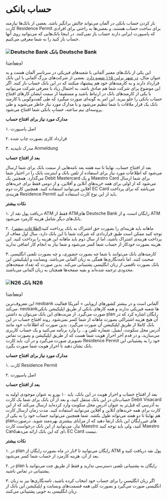 # حساب بانکی



باز کردن حساب بانکی در آلمان می‌تواند چالش برانگیز باشد. بعضی از بانک‌ها نیازمند کارت Residence Permit برای ساخت حساب هستند، و بعضی‌ها به راحتی برای افرادی که پاسپورت ایرانی دارند حساب باز نمی‌کنند. در اینجا بانک‌هایی که می‌توانید روی آنها حساب باز کنید را به شما معرفی می‌کنیم.



### ![Deutsche Bank](/icon_deutsche_bank.png) بانک Deutsche Bank



([وبسایت](https://www.db.com/index?language_id=1))



این یکی از بانک‌های معتبر آلمانی با شعبه‌های فیزیکی در سرتاسر آلمان هست و به عنوان مثال، [در شهر برلین ۱۱۵ شعبه دارد](https://banknoted.com/germany/branches/deutsche-bank-berlin). بعضی از شرکت‌های بزرگ آلمانی با این بانک قرارداد دارند و به کارمند‌های خود هم پیشنهاد میکنند که در این بانک حساب باز کنند. اگر این موضوع برای شرکت شما هم صادق باشد، به احتمال زیاد با معرفی شرکت می‌توانید با یکی از کارمندهای بانک در ارتباط باشید و مستقیما از سمت ایشان کارهای افتتاح حساب بانکی را جلو ببرید. این امر به گونه‌ای صورت میگیرد که طی گفت‌وگویی با کارمند بانک یک قرار ملاقات با شما تنظیم می‌شود و با مدارک مورد نیاز حاظر می‌شوید و طی پروسه‌ای نیم ساعته، حسابِ بانکی شما افتتاح می‌شود.



**مدارک مورد نیاز برای افتتاح حساب**



۱. اصل پاسپورت



۲. قرارداد کاری بصورت چاپ شده



۳. مدرک تاییدیه Anmeldung



**بعد از افتتاح حساب**



بعد از افتتاح حساب، نهایتا تا سه هفته بعد نامه‌هایی از سمت بانک برای شما ارسال می‌شود که اطلاعات مورد نیاز برای استفاده از تلفن بانک و اینترنت بانک را در اختیار شما می‌گذارد. همچنین یک Debit Mastercard و یک Maestro Card برای شما ارسال می‌شود که از اولی برای همه خرید‌های آنلاین و آفلاین، و از دومی فقط برای خریدهای آفلاین می‌توانید استفاده کنید. همچنین کارت دوم EC Card می‌باشد که برای پرداخت هزینه‌ی Residence Permit باید از این نوع کارت استفاده کنید.



**نکات بیشتر**



۱. دریافت پول نقد از ATM فقط از ATMهای Deutsche Bank رایگان است، و از ATM بانک‌های دیگر شامل هزینه کارمزد می‌شود.



۲. ماهانه باید هزینه‌ای را بصورت حق اشتراک به بانک پرداخت کنید([اطلاعات بیشتر](https://www.deutsche-bank.de/dam/deutschebank/de/shared/pdf/List-of-Prices-and-Services-Deutsche-Bank-AG.pdf)). توجه کنید ممکن است طبق قراردادی که شرکت شما با این بانک دارد، سال اول معاف از پرداخت هزینه‌ی اشتراک باشید، اما از سال دوم باید ماهانه این هزینه را پرداخت کنید. این هزینه بصورت خودکار از حساب شما کسر می‌شود و شما نیاز به انجام کار اضافی ندارید.



۳. کارمندهای بانک می‌توانند با شما چه بصورت حضوری، و چه بصورت تلفنی انگلیسی صحبت کنند. اما نامه‌نگاری‌ها همگی به زبان آلمانی می‌باشد. وبسایت و اپلیکیشن این بانک بصورت ناقصی از زبان انگلیسی پشتیبانی می‌کند. بدین صورت که تعداد صفحه‌های محدودی ترجمه شده‌اند و بقیه صفحه‌ها همچنان به زبان آلمانی می‌باشند.



### ![N26](/icon_n26_bank.ico) بانک N26



([وبسایت](https://n26.com))



این معروف‌ترین neobank آلمانی است و در بیشتر کشورهای اروپایی + آمریکا فعالیت می‌کند. neobankها شعبه فیزیکی ندارند و همه کارهای بانکی از طریق اپلیکیشن بانکی صورت می‌گیرد. از مزیت‌های این بانک می‌توان به داشتن plan رایگان اشاره کرد که در آن هیچ هزینه اشتراکی بصورت ماهانه از شما کسر نمی‌شود. روند افتتاح حساب در این بانک کاملا از طریق اپلیکیشن آن صورت می‌گیرد. بدین صورت که اطلاعات خود مانند آدرس محل سکونت، ایمیل، شماره تلفن و... را وارد برنامه می‌کنید و یک حساب کاربری می‌سازید، و در قدم آخر احراز هویت شما هست که از طریق اپلیکیشن و بصورت تماس تصویری صورت می‌گیرد و در آن، باید کارت Residence Permit خود را به پشتیبانی این بانک نشان دهید تا احراز هویت شما صورت بگیرد.

**مدارک مورد نیاز برای افتتاح حساب**

۱. کارت Residence Permit

۲. اصل پاسپورت

**بعد از افتتاح حساب**

بعد از افتتاح حساب و احراز هویت در این بانک، باید ۱۰ یورو به عنوان موجودی اولیه به حساب‌تان‌ در این بانک منتقل کنید، و بعد از آن بانک برای شما یک کارت Debit Visacard به آدرسی که قبل‌تر به عنوان آدرس محل سکونت وارد کرده‌اید ارسال می‌کند‌ که از این کارت برای همه خرید‌های آنلاین و آفلاین می‌توانید استفاده کنید. مدت زمان ارسال کارت هم نهایتا تا دو هفته می‌تواند‌ طول بکشد. شما همچنین می‌توانید‌ حساب خود را به یکی از planهای غیررایگان این بانک ارتقا دهید که از مزایای بیشتری بهره‌مند شوید. درصورت نیاز، می‌توانید‌ از این بانک درخواست کارت Maestro کنید، ولی باید توجه کنید Maestro Cardای که این بانک ارائه می‌دهد،‌ EC Card نیست.

**نکات بیشتر**

۱. در plan رایگان می‌توانید تا ۳بار در ماه بصورت رایگان از ATM پول نقد دریافت کنید و بعد از آن، هزینه کارمزد از حساب شما کسر می‌شود.

۲. در plan رایگان به پشتیبانی تلفنی دسترسی ندارید و فقط از طریق چت می‌توانید‌ با پشتیبانی در تماس باشید.

۳. اگر زبان انگلیسی را برای حساب خود انتخاب کرده باشید، نامه‌نگاری‌ها نیز به زبان انگلیسی صورت می‌گیرد‌ و بصورت کلی همه قسمت‌های ‌وبسایت و اپلیکیشن این بانک از زبان انگلیسی به خوبی پشتیبانی می‌کنند.


